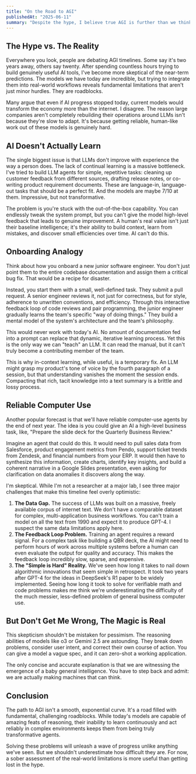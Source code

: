 ```yaml
---
title: "On the Road to AGI"
publishedAt: "2025-06-11"
summary: "Despite the hype, I believe true AGI is further than we think. Based on hands-on experience, fundamental roadblocks like the inability for AI to truly learn and reliably use tools are being seriously underestimated."
---
```


## The Hype vs. The Reality

Everywhere you look, people are debating AGI timelines. Some say it's two years away, others say twenty. After spending countless hours trying to build genuinely useful AI tools, I've become more skeptical of the near-term predictions. The models we have today are incredible, but trying to integrate them into real-world workflows reveals fundamental limitations that aren't just minor hurdles. They are roadblocks.

Many argue that even if AI progress stopped today, current models would transform the economy more than the internet. I disagree. The reason large companies aren't completely rebuilding their operations around LLMs isn't because they're slow to adapt. It's because getting reliable, human-like work out of these models is genuinely hard.

## AI Doesn't Actually Learn

The single biggest issue is that LLMs don't improve with experience the way a person does. The lack of continual learning is a massive bottleneck. I've tried to build LLM agents for simple, repetitive tasks: cleaning up customer feedback from different sources, drafting release notes, or co-writing product requirement documents. These are language-in, language-out tasks that should be a perfect fit. And the models are maybe 7/10 at them. Impressive, but not transformative.

The problem is you're stuck with the out-of-the-box capability. You can endlessly tweak the system prompt, but you can't give the model high-level feedback that leads to genuine improvement. A human's real value isn't just their baseline intelligence; it's their ability to build context, learn from mistakes, and discover small efficiencies over time. AI can't do this.

## Onboarding Analogy

Think about how you onboard a new junior software engineer. You don't just point them to the entire codebase documentation and assign them a critical bug fix. That would be a recipe for disaster.

Instead, you start them with a small, well-defined task. They submit a pull request. A senior engineer reviews it, not just for correctness, but for style, adherence to unwritten conventions, and efficiency. Through this interactive feedback loop of code reviews and pair programming, the junior engineer gradually learns the team's specific "way of doing things." They build a mental model of the system's architecture and the team's philosophy.

This would never work with today's AI. No amount of documentation fed into a prompt can replace that dynamic, iterative learning process. Yet this is the only way we can "teach" an LLM. It can read the manual, but it can't truly become a contributing member of the team.

This is why in-context learning, while useful, is a temporary fix. An LLM might grasp my product's tone of voice by the fourth paragraph of a session, but that understanding vanishes the moment the session ends. Compacting that rich, tacit knowledge into a text summary is a brittle and lossy process.

## Reliable Computer Use

Another popular forecast is that we'll have reliable computer-use agents by the end of next year. The idea is you could give an AI a high-level business task, like, "Prepare the slide deck for the Quarterly Business Review."

Imagine an agent that could do this. It would need to pull sales data from Salesforce, product engagement metrics from Pendo, support ticket trends from Zendesk, and financial numbers from your ERP. It would then have to synthesize this information, create charts, identify key insights, and build a coherent narrative in a Google Slides presentation, even asking for clarification on data anomalies it discovers along the way.

I'm skeptical. While I'm not a researcher at a major lab, I see three major challenges that make this timeline feel overly optimistic:

1.  **The Data Gap.** The success of LLMs was built on a massive, freely available corpus of internet text. We don't have a comparable dataset for complex, multi-application business workflows. You can't train a model on all the text from 1990 and expect it to produce GPT-4. I suspect the same data limitations apply here.
2.  **The Feedback Loop Problem.** Training an agent requires a reward signal. For a complex task like building a QBR deck, the AI might need to perform hours of work across multiple systems before a human can even evaluate the output for quality and accuracy. This makes the feedback loop incredibly slow, sparse, and expensive.
3.  **The "Simple is Hard" Reality.** We've seen how long it takes to nail down algorithmic innovations that seem simple in retrospect. It took two years after GPT-4 for the ideas in DeepSeek's R1 paper to be widely implemented. Seeing how long it took to solve for verifiable math and code problems makes me think we're underestimating the difficulty of the much messier, less-defined problem of general business computer use.

## But Don't Get Me Wrong, The Magic is Real

This skepticism shouldn't be mistaken for pessimism. The reasoning abilities of models like o3 or Gemini 2.5 are astounding. They break down problems, consider user intent, and correct their own course of action. You can give a model a vague spec, and it can zero-shot a working application.

The only concise and accurate explanation is that we are witnessing the emergence of a baby general intelligence. You have to step back and admit: we are actually making machines that can think.

## Conclusion

The path to AGI isn't a smooth, exponential curve. It's a road filled with fundamental, challenging roadblocks. While today's models are capable of amazing feats of reasoning, their inability to learn continuously and act reliably in complex environments keeps them from being truly transformative agents.

Solving these problems will unleash a wave of progress unlike anything we've seen. But we shouldn't underestimate how difficult they are. For now, a sober assessment of the real-world limitations is more useful than getting lost in the hype.

